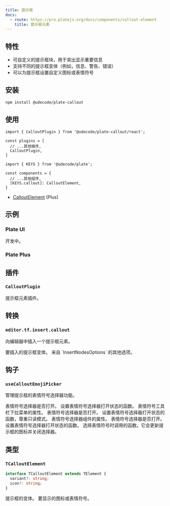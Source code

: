 ```yaml
---
title: 提示框
docs:
  - route: https://pro.platejs.org/docs/components/callout-element
    title: 提示框元素
---
```


<PackageInfo>

## 特性

- 可自定义的提示框块，用于突出显示重要信息
- 支持不同的提示框变体（例如，信息、警告、错误）
- 可以为提示框设置自定义图标或表情符号

</PackageInfo>

## 安装

```bash
npm install @udecode/plate-callout
```

## 使用

```tsx
import { CalloutPlugin } from '@udecode/plate-callout/react';
```

```tsx
const plugins = [
  // ...其他插件,
  CalloutPlugin,
]
```

```tsx
import { KEYS } from '@udecode/plate';

const components = {
  // ...其他组件,
  [KEYS.callout]: CalloutElement,
}
```

- [CalloutElement](https://pro.platejs.org/docs/components/callout-element) (Plus)

## 示例

### Plate UI

开发中。

### Plate Plus

<ComponentPreviewPro name="callout-pro" />

## 插件

### `CalloutPlugin`

提示框元素插件。

## 转换

### `editor.tf.insert.callout`

向编辑器中插入一个提示框元素。

<API name="callout">
<APIOptions type="object">
  <APIItem name="variant" type="string" optional>
    要插入的提示框变体。
  </APIItem>
  <APIItem name="...InsertNodesOptions" type="InsertNodesOptions<V>">
    来自 `InsertNodesOptions` 的其他选项。
  </APIItem>
</APIOptions>
</API>

## 钩子

### `useCalloutEmojiPicker`

管理提示框的表情符号选择器功能。

<API name="useCalloutEmojiPicker">
<APIOptions type="UseCalloutEmojiPickerOptions">
  <APIItem name="isOpen" type="boolean">
    表情符号选择器是否打开。
  </APIItem>
  <APIItem name="setIsOpen" type="(isOpen: boolean) => void">
    设置表情符号选择器打开状态的函数。
  </APIItem>
</APIOptions>

<APIReturns type="object">
  <APIItem name="emojiToolbarDropdownProps" type="object">
    表情符号工具栏下拉菜单的属性。
    <APISubList>
      <APISubListItem parent="emojiToolbarDropdownProps" name="isOpen" type="boolean">
        表情符号选择器是否打开。
      </APISubListItem>
      <APISubListItem parent="emojiToolbarDropdownProps" name="setIsOpen" type="(v: boolean) => void">
        设置表情符号选择器打开状态的函数，尊重只读模式。
      </APISubListItem>
    </APISubList>
  </APIItem>
  <APIItem name="props" type="object">
    表情符号选择器组件的属性。
    <APISubList>
      <APISubListItem parent="props" name="isOpen" type="boolean">
        表情符号选择器是否打开。
      </APISubListItem>
      <APISubListItem parent="props" name="setIsOpen" type="(isOpen: boolean) => void">
        设置表情符号选择器打开状态的函数。
      </APISubListItem>
      <APISubListItem parent="props" name="onSelectEmoji" type="(options: { emojiValue?: any; icon?: any }) => void">
        选择表情符号时调用的函数。它会更新提示框的图标并关闭选择器。
      </APISubListItem>
    </APISubList>
  </APIItem>
</APIReturns>
</API>

## 类型

### `TCalloutElement`

```typescript
interface TCalloutElement extends TElement {
  variant?: string;
  icon?: string;
}
```

<API name="TCalloutElement">
<APIAttributes>
  <APIItem name="variant" type="string" optional>
    提示框的变体。
  </APIItem>
  <APIItem name="icon" type="string" optional>
    要显示的图标或表情符号。
  </APIItem>
</APIAttributes>
</API>